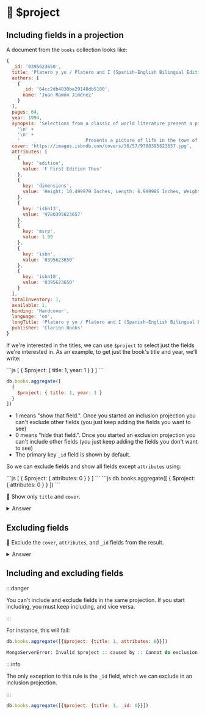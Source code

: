 
# 👐 $project

## Including fields in a projection 

A document from the `books` collection looks like:

```js
{
  _id: '0395623650',
  title: 'Platero y yo / Platero and I (Spanish-English Bilingual Edition) (English and Spanish Edition)',
  authors: [
    {
      _id: '64cc2db4830ba29148db5180',
      name: 'Juan Ramón Jiménez'
    }
  ],
  pages: 64,
  year: 1994,
  synopsis: 'Selections from a classic of world literature present a picture of life in the town of Moguer, in Andalusia, Spain.\n' +
    '\n' +
    '\n' +
    '                        Presents a picture of life in the town of Moguer, in Andalusia, Spain, as seen through the eyes of a wandering poet and his faithful donkey.\n',
  cover: 'https://images.isbndb.com/covers/36/57/9780395623657.jpg',
  attributes: [
    {
      key: 'edition',
      value: 'F First Edition Thus'
    },
    {
      key: 'dimensions',
      value: 'Height: 10.499979 Inches, Length: 6.999986 Inches, Weight: 2.0502990366 Pounds, Width: 0.12499975 Inches'
    },
    {
      key: 'isbn13',
      value: '9780395623657'
    },
    {
      key: 'msrp',
      value: 1.99
    },
    {
      key: 'isbn',
      value: '0395623650'
    },
    {
      key: 'isbn10',
      value: '0395623650'
    }
  ],
  totalInventory: 1,
  available: 1,
  binding: 'Hardcover',
  language: 'en',
  longTitle: 'Platero y yo / Platero and I (Spanish-English Bilingual Edition) (English and Spanish Edition)',
  publisher: 'Clarion Books'
}
```

If we're interested in the titles, we can use `$project` to select just the fields we're interested in. As an example, to get just the book's title and year, we'll write:


<Tabs groupId="aggregations">
  <TabItem value="atlas" label="Atlas UI">
```js
[
  {
    $project: { title: 1, year: 1 }
  }
]
```
  </TabItem>
  <TabItem value="mongodb-shell" label="MongoDB Shell">

```js
db.books.aggregate([
  {
    $project: { title: 1, year: 1 }
  }
])
```
  </TabItem>
</Tabs>


- 1 means "show that field.". Once you started an inclusion projection you can't exclude other fields (you just keep adding the fields you want to see)
- 0 means "hide that field.". Once you started an exclusion projection you can't include other fields (you just keep adding the fields you don't want to see)
- The primary key `_id` field is shown by default.

So we can exclude fields and show all fields except `attributes` using:

<Tabs groupId="aggregations">
  <TabItem value="atlas" label="Atlas UI">
```js
[
  {
    $project: { attributes: 0 }
  }
]
```
  </TabItem>
  <TabItem value="mongodb-shell" label="MongoDB Shell">
```js
db.books.aggregate([
  {
    $project: { attributes: 0 }
  }
])
```
  </TabItem>
</Tabs>


👐 Show only `title` and `cover`.

<details>
<summary>Answer</summary>
<div>

<Tabs groupId="aggregations">
  <TabItem value="atlas" label="Atlas UI">
```js
[
  {
    $project: { title: 1, cover: 1 }
  }
]
```
  </TabItem>
  <TabItem value="mongodb-shell" label="MongoDB Shell">
```js
db.books.aggregate([
  {
    $project: { title: 1, cover: 1 }
  }
])
```
  </TabItem>
</Tabs>
</div>
</details>

## Excluding fields

👐 Exclude the `cover`, `attributes`, and `_id` fields from the result.

<details>
<summary>Answer</summary>
<div>

<Tabs groupId="aggregations">
  <TabItem value="atlas" label="Atlas UI">
```js
[
  {
    $project: {_id: 0, attributes: 0, cover: 0}
  }
]
```
  </TabItem>
  <TabItem value="mongodb-shell" label="MongoDB Shell">
```js
db.books.aggregate([{$project: {_id: 0, attributes: 0, cover: 0}}])
```
  </TabItem>
</Tabs>

</div>
</details>


## Including and excluding fields

:::danger

You can't include and exclude fields in the same projection. If you start including, you must keep including, and vice versa.

:::

For instance, this will fail:

```js
db.books.aggregate([{$project: {title: 1, attributes: 0}}])

MongoServerError: Invalid $project :: caused by :: Cannot do exclusion on field attributes in inclusion projection
```

:::info

The only exception to this rule is the `_id` field, which we can exclude in an inclusion projection.

:::

```js
db.books.aggregate([{$project: {title: 1, _id: 0}}])
```
